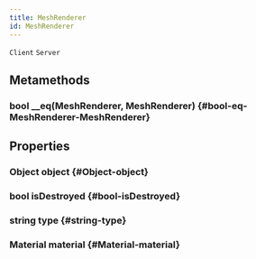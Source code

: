 ```yaml
---
title: MeshRenderer
id: MeshRenderer
---
```

`Client`
`Server`

## Metamethods

### bool __eq(MeshRenderer, MeshRenderer) {#bool-eq-MeshRenderer-MeshRenderer}

## Properties

### Object object {#Object-object}

### bool isDestroyed {#bool-isDestroyed}

### string type {#string-type}

### Material material {#Material-material}

